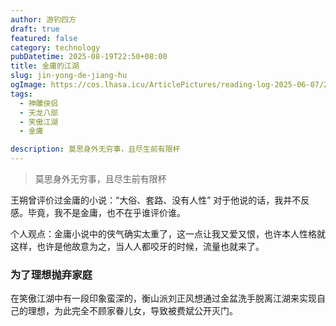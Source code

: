```yaml
---
author: 游钓四方
draft: true
featured: false
category: technology
pubDatetime: 2025-08-19T22:50+08:00
title: 金庸的江湖
slug: jin-yong-de-jiang-hu
ogImage: https://cos.lhasa.icu/ArticlePictures/reading-log-2025-06-07/20250713224907_18.jpg_81
tags:
  - 神雕侠侣
  - 天龙八部
  - 笑傲江湖
  - 金庸

description: 莫思身外无穷事，且尽生前有限杯
---
```



> 莫思身外无穷事，且尽生前有限杯

王朔曾评价过金庸的小说：“大俗、套路、没有人性” 对于他说的话，我并不反感。毕竟，我不是金庸，也不在乎谁评价谁。

个人观点：金庸小说中的侠气确实太重了，这一点让我又爱又恨，也许本人性格就这样，也许是他故意为之，当人人都咬牙的时候，流量也就来了。

### 为了理想抛弃家庭

在笑傲江湖中有一段印象蛮深的，衡山派刘正风想通过金盆洗手脱离江湖来实现自己的理想，为此完全不顾家眷儿女，导致被费斌公开灭门。

